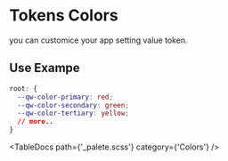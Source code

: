 
<Meta title='Design System/Design Tokens/Color' />

# Tokens Colors

you can customice your app setting value token.

## Use Exampe

```css
root: {
  --qw-color-primary: red;
  --qw-color-secondary: green;
  --qw-color-tertiary: yellow;
  // more..
}
```

<TableDocs path={'_palete.scss'} category={'Colors'} />
